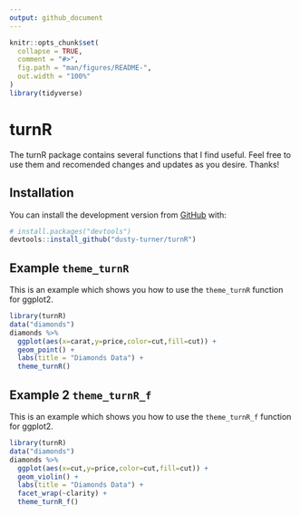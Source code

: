 ```yaml
---
output: github_document
---
```


<!-- README.md is generated from README.Rmd. Please edit that file -->

```r
knitr::opts_chunk$set(
  collapse = TRUE,
  comment = "#>",
  fig.path = "man/figures/README-",
  out.width = "100%"
)
library(tidyverse)
```
# turnR

<!-- badges: start -->
<!-- badges: end -->

The turnR package contains several functions that I find useful.  Feel free to use them and recomended changes and updates as you desire.  Thanks!

## Installation

You can install the development version from [GitHub](https://github.com/) with:

``` r
# install.packages("devtools")
devtools::install_github("dusty-turner/turnR")
```
## Example `theme_turnR`

This is an example which shows you how to use the `theme_turnR` function for ggplot2.

```r
library(turnR)
data("diamonds")
diamonds %>%
  ggplot(aes(x=carat,y=price,color=cut,fill=cut)) +
  geom_point() +
  labs(title = "Diamonds Data") +
  theme_turnR()
```

## Example 2 `theme_turnR_f`

This is an example which shows you how to use the `theme_turnR_f` function for ggplot2.

```r
library(turnR)
data("diamonds")
diamonds %>%
  ggplot(aes(x=cut,y=price,color=cut,fill=cut)) +
  geom_violin() +
  labs(title = "Diamonds Data") +
  facet_wrap(~clarity) +
  theme_turnR_f()
```

